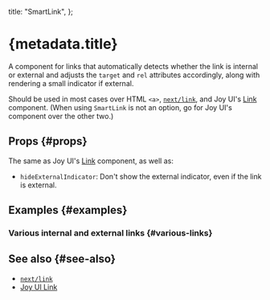 
  title: "SmartLink",
};


# {metadata.title}

A component for links that automatically detects whether the link is internal or external and adjusts the `target` and `rel` attributes accordingly, along with rendering a small indicator if external.

Should be used in most cases over HTML `<a>`, [`next/link`](https://nextjs.org/docs/pages/api-reference/components/link), and Joy UI's [Link](https://mui.com/joy-ui/react-link/) component. (When using `SmartLink` is not an option, go for Joy UI's component over the other two.)

## Props \{#props}

The same as Joy UI's [Link](https://mui.com/joy-ui/react-link/) component, as well as:

- `hideExternalIndicator`: Don't show the external indicator, even if the link is external.

## Examples \{#examples}

### Various internal and external links \{#various-links}

<VariousLinksExample />

## See also \{#see-also}

- [`next/link`](https://nextjs.org/docs/pages/api-reference/components/link)
- [Joy UI Link](https://mui.com/joy-ui/react-link/)
